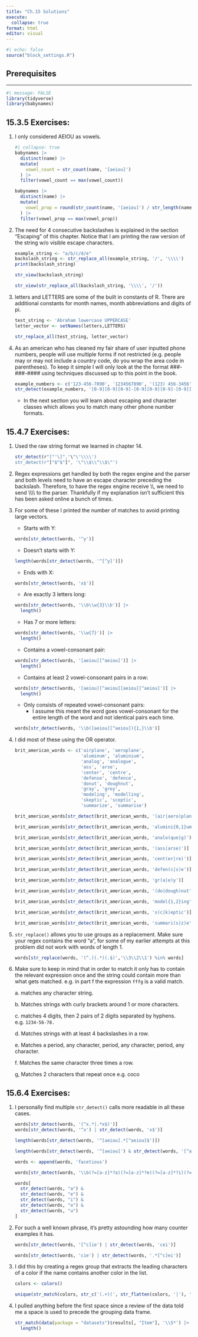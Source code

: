 ```yaml
---
title: "Ch.15 Solutions"
execute:
  collapse: true
format: html
editor: visual
---
```


```r
#| echo: false
source("block_settings.R")
```

## Prerequisites

------------------------------------------------------------------------

```r
#| message: FALSE
library(tidyverse)
library(babynames)
```

## 15.3.5 Exercises:

1.  I only considered AEIOU as vowels.

    ```r
    #| collapse: true
    babynames |> 
      distinct(name) |> 
      mutate(
        vowel_count = str_count(name, '[aeiou]')
      ) |> 
      filter(vowel_count == max(vowel_count))
    ```

    ```r
    babynames |> 
      distinct(name) |> 
      mutate(
        vowel_prop = round(str_count(name, '[aeiou]') / str_length(name) * 100, 2)
      ) |> 
      filter(vowel_prop == max(vowel_prop))
    ```

2.  The need for 4 consecutive backslashes is explained in the section "Escaping" of this chapter. Notice that I am printing the raw version of the string w/o visible escape characters.

    ```r
    example_string <- "a/b/c/d/e"
    backslash_string <- str_replace_all(example_string, '/', '\\\\')
    print(backslash_string)

    str_view(backslash_string)

    str_view(str_replace_all(backslash_string, '\\\\', '/'))
    ```

3.  letters and LETTERS are some of the built in constants of R. There are additional constants for month names, month abbreviations and digits of pi.

    ```r
    test_string <- 'Abraham lowercase UPPERCASE'
    letter_vector <- setNames(letters,LETTERS)

    str_replace_all(test_string, letter_vector)
    ```

4.  As an american who has cleaned my fair share of user inputted phone numbers, people will use multiple forms if not restricted (e.g. people may or may not include a country code, do you wrap the area code in parentheses). To keep it simple I will only look at the the format ###-###-#### using techniques discussed up to this point in the book.

    ```r
    example_numbers <- c('123-456-7890', '1234567890', '(123) 456-3456', '123---434-4454')
    str_detect(example_numbers, '[0-9][0-9][0-9]-[0-9][0-9][0-9]-[0-9][0-9][0-9][0-9]')
    ```

    -   In the next section you will learn about escaping and character classes which allows you to match many other phone number formats.

## 15.4.7 Exercises:

1.  Used the raw string format we learned in chapter 14.

    ```r
    str_detect(r"["'\]",'\"\'\\\\')
    str_detect(r"["$^$"]", '\"\\$\\^\\$\"')
    ```

2.  Regex expressions get handled by both the regex engine and the parser and both levels need to have an escape character preceding the backslash. Therefore, to have the regex engine receive \\\\, we need to send \\\\\\\\ to the parser. Thankfully if my explanation isn't sufficient this has been asked online a bunch of times.

3.  For some of these I printed the number of matches to avoid printing large vectors.

    -   Starts with Y:

    ```r
    words[str_detect(words, '^y')]
    ```

    -   Doesn't starts with Y:

    ```r
    length(words[str_detect(words, '^[^y]')])
    ```

    -   Ends with X:

    ```r
    words[str_detect(words, 'x$')]
    ```

    -   Are exactly 3 letters long:

    ```r
    words[str_detect(words, '\\b\\w{3}\\b')] |> 
      length()
    ```

    -   Has 7 or more letters:

    ```r
    words[str_detect(words, '\\w{7}')] |> 
      length()
    ```

    -   Contains a vowel-consonant pair:

    ```r
    words[str_detect(words, '[aeiou][^aeiou]')] |> 
      length()
    ```

    -   Contains at least 2 vowel-consonant pairs in a row:

    ```r
    words[str_detect(words, '[aeiou][^aeiou][aeiou][^aeiou]')] |> 
      length()
    ```

    -   Only consists of repeated vowel-consonant pairs:
        -   I assume this meant the word goes vowel-consonant for the entire length of the word and not identical pairs each time.

    ```r
    words[str_detect(words, '\\b([aeiou][^aeiou]){1,}\\b')]
    ```

4.  I did most of these using the OR operator.

    ```r
    brit_american_words <- c('airplane', 'aeroplane',
                             'aluminum', 'aluminium',
                             'analog', 'analogue',
                             'ass', 'arse',
                             'center', 'centre',
                             'defense', 'defence',
                             'donut', 'doughnut',
                             'gray', 'grey',
                             'modeling', 'modelling',
                             'skeptic', 'sceptic',
                             'summarize', 'summarise')

    brit_american_words[str_detect(brit_american_words, '(air|aero)plane')]

    brit_american_words[str_detect(brit_american_words, 'alumini{0,1}um')]

    brit_american_words[str_detect(brit_american_words, 'analo(que|g)')]

    brit_american_words[str_detect(brit_american_words, '(ass|arse)')]

    brit_american_words[str_detect(brit_american_words, 'cent(er|re)')]

    brit_american_words[str_detect(brit_american_words, 'defen(c|s)e')]

    brit_american_words[str_detect(brit_american_words, 'gr(a|e)y')]

    brit_american_words[str_detect(brit_american_words, '(do|dough)nut')]

    brit_american_words[str_detect(brit_american_words, 'model{1,2}ing')]

    brit_american_words[str_detect(brit_american_words, 's(c|k)eptic')]

    brit_american_words[str_detect(brit_american_words, 'summari(s|z)e')]
    ```

5.  `str_replace()` allows you to use groups as a replacement. Make sure your regex contains the word "a", for some of my earlier attempts at this problem did not work with words of length 1.

    ```r
    words[str_replace(words, '(^.)(.*)(.$)','\\3\\2\\1') %in% words]
    ```

6.  Make sure to keep in mind that in order to match it only has to contain the relevant expression once and the string could contain more than what gets matched. e.g. in part f the expression `fffg` is a valid match.

    a\. matches any character string.

    b\. Matches strings with curly brackets around 1 or more characters.

    c\. matches 4 digits, then 2 pairs of 2 digits separated by hyphens. e.g. `1234-56-78.`

    d\. Matches strings with at least 4 backslashes in a row.

    e\. Matches a period, any character, period, any character, period, any character.

    f\. Matches the same character three times a row.

    g, Matches 2 characters that repeat once e.g. coco

## 15.6.4 Exercises:

1.  I personally find multiple `str_detect()` calls more readable in all these cases.

    ```r
    words[str_detect(words, '(^x.*|.*x$)')]
    words[str_detect(words, '^x') | str_detect(words, 'x$')]
    ```

    ```r
    length(words[str_detect(words, '^[aeiou].*[^aeiou]$')])

    length(words[str_detect(words, '^[aeiou]') & str_detect(words, '[^aeiou]$')])
    ```

    ```r
    words <- append(words, 'facetious')

    words[str_detect(words, '\\b(?=[a-z]*?a)(?=[a-z]*?e)(?=[a-z]*?i)(?=[a-z]*?o)(?=[a-z]*?u)')]

    words[
      str_detect(words, "a") &
      str_detect(words, "e") &
      str_detect(words, "i") &
      str_detect(words, "o") &
      str_detect(words, "u")
    ]
    ```

2.  For such a well known phrase, it's pretty astounding how many counter examples it has.

    ```r
    words[str_detect(words, '[^c]ie') | str_detect(words, 'cei')]

    words[str_detect(words, 'cie') | str_detect(words, '.*[^c]ei')]
    ```

3.  I did this by creating a regex group that extracts the leading characters of a color if the name contains another color in the list.

    ```r
    colors <- colors()

    unique(str_match(colors, str_c('(.+)(', str_flatten(colors, '|'), ')'))[,2])
    ```

4.  I pulled anything before the first space since a review of the data told me a space is used to precede the grouping data frame.

    ```r
    str_match(data(package = "datasets")$results[, "Item"], '\\S*') |> 
      length()
    ```
